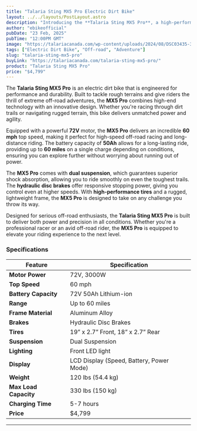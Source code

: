 ```yaml
---
title: "Talaria Sting MX5 Pro Electric Dirt Bike"
layout: ../../layouts/PostLayout.astro
description: "Introducing the **Talaria Sting MX5 Pro**, a high-performance electric dirt bike built for extreme off-road adventures."
author: "ebikeofficial"
pubDate: "23 Feb, 2025"
pubTime: "12:00PM GMT"
image: "https://talariacanada.com/wp-content/uploads/2024/08/DSC03435-3-1-2048x1195.jpg"
tags: ["Electric Dirt Bike", "Off-road", "Adventure"]
slug: "talaria-sting-mx5-pro"
buyLink: "https://talariacanada.com/talaria-sting-mx5-pro/"
product: "Talaria Sting MX5 Pro"
price: "$4,799"
---
```


The **Talaria Sting MX5 Pro** is an electric dirt bike that is engineered for performance and durability. Built to tackle rough terrains and give riders the thrill of extreme off-road adventures, the **MX5 Pro** combines high-end technology with an innovative design. Whether you're racing through dirt trails or navigating rugged terrain, this bike delivers unmatched power and agility.

Equipped with a powerful **72V** motor, the **MX5 Pro** delivers an incredible **60 mph** top speed, making it perfect for high-speed off-road racing and long-distance riding. The battery capacity of **50Ah** allows for a long-lasting ride, providing up to **60 miles** on a single charge depending on conditions, ensuring you can explore further without worrying about running out of power.

The **MX5 Pro** comes with **dual suspension**, which guarantees superior shock absorption, allowing you to ride smoothly on even the toughest trails. The **hydraulic disc brakes** offer responsive stopping power, giving you control even at higher speeds. With **high-performance tires** and a rugged, lightweight frame, the **MX5 Pro** is designed to take on any challenge you throw its way.

Designed for serious off-road enthusiasts, the **Talaria Sting MX5 Pro** is built to deliver both power and precision in all conditions. Whether you're a professional racer or an avid off-road rider, the **MX5 Pro** is equipped to elevate your riding experience to the next level.

### Specifications

| Feature               | Specification                            |
| --------------------- | ---------------------------------------- |
| **Motor Power**       | 72V, 3000W                               |
| **Top Speed**         | 60 mph                                   |
| **Battery Capacity**  | 72V 50Ah Lithium-ion                     |
| **Range**             | Up to 60 miles                           |
| **Frame Material**    | Aluminum Alloy                           |
| **Brakes**            | Hydraulic Disc Brakes                    |
| **Tires**             | 19” x 2.7” Front, 18” x 2.7” Rear        |
| **Suspension**        | Dual Suspension                          |
| **Lighting**          | Front LED light                          |
| **Display**           | LCD Display (Speed, Battery, Power Mode) |
| **Weight**            | 120 lbs (54.4 kg)                        |
| **Max Load Capacity** | 330 lbs (150 kg)                         |
| **Charging Time**     | 5-7 hours                                |
| **Price**             | $4,799                                   |

---
